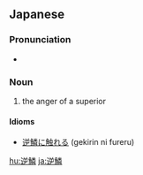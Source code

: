 ==Japanese==
{{ja-kanjitab|げき|りん|yomi=o}}

===Pronunciation===
* {{IPA|[ɡekirin]|lang=ja}}

===Noun===
{{ja-noun|げきりん}}

# the anger of a superior

====Idioms====
* [[逆鱗に触れる]] (gekirin ni fureru)

[[hu:逆鱗]]
[[ja:逆鱗]]